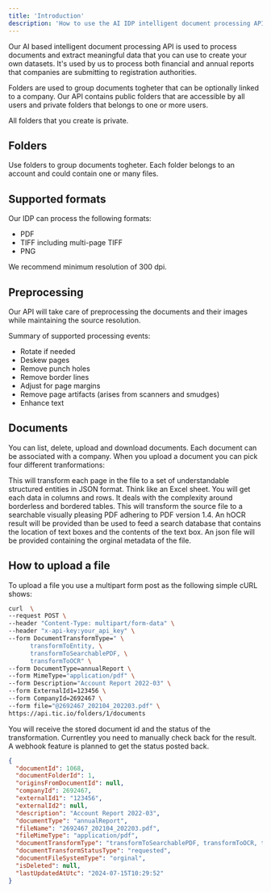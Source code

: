```yaml
---
title: 'Introduction'
description: 'How to use the AI IDP intelligent document processing API'
---
```


Our AI based intelligent document processing API is used to process documents and extract
meaningful data that you can use to create your own datasets. It's used by us to process
both financial and annual reports that companies are submitting to registration authorities.

Folders are used to group documents togheter that can be optionally linked to a company. Our API
contains public folders that are accessible by all users and private folders that belongs
to one or more users.

All folders that you create is private.

## Folders

Use folders to group documents togheter. Each folder belongs to an account and could contain one or many
files.

## Supported formats

Our IDP can process the following formats:

- PDF
- TIFF including multi-page TIFF
- PNG

We recommend minimum resolution of 300 dpi.

## Preprocessing

Our API will take care of preprocessing the documents and their images while maintaining the source resolution.

Summary of supported processing events:

- Rotate if needed
- Deskew pages
- Remove punch holes
- Remove border lines
- Adjust for page margins
- Remove page artifacts (arises from scanners and smudges)
- Enhance text

## Documents

You can list, delete, upload and download documents. Each document can be associated with a company. When you upload
a document you can pick four different tranformations:

<CardGroup cols={2}>
  <Card title='transformToEntity' icon='file-excel'>
    This will transform each page in the file to a set of understandable
    structured entities in JSON format. Think like an Excel sheet. You will get
    each data in columns and rows. It deals with the complexity around
    borderless and bordered tables.
  </Card>
  <Card title='transformToSearchablePDF' icon='file-pdf'>
    This will transform the source file to a searchable visually pleasing PDF
    adhering to PDF version 1.4.
  </Card>
  <Card title='transformToOCR' icon='file-import'>
    An hOCR result will be provided than be used to feed a search database that
    contains the location of text boxes and the contents of the text box.
  </Card>
  <Card title='transformToMetadata' icon='book'>
    An json file will be provided containing the orginal metadata of the file.
  </Card>
</CardGroup>

## How to upload a file

To upload a file you use a multipart form post as the following simple cURL shows:

```bash cURL
curl  \
--request POST \
--header "Content-Type: multipart/form-data" \
--header "x-api-key:your_api_key" \
--form DocumentTransformType=" \
      transformToEntity, \
      transformToSearchablePDF, \
      transformToOCR" \
--form DocumentType=annualReport \
--form MimeType="application/pdf" \
--form Description="Account Report 2022-03" \
--form ExternalId1=123456 \
--form CompanyId=2692467 \
--form file="@2692467_202104_202203.pdf" \
https://api.tic.io/folders/1/documents
```

You will receive the stored document id and the status of the transformation. Currentley you need to manually
check back for the result. A webhook feature is planned to get the status posted back.

```json Response
{
  "documentId": 1068,
  "documentFolderId": 1,
  "originsFromDocumentId": null,
  "companyId": 2692467,
  "externalId1": "123456",
  "externalId2": null,
  "description": "Account Report 2022-03",
  "documentType": "annualReport",
  "fileName": "2692467_202104_202203.pdf",
  "fileMimeType": "application/pdf",
  "documentTransformType": "transformToSearchablePDF, transformToOCR, transformToEntity",
  "documentTransformStatusType": "requested",
  "documentFileSystemType": "orginal",
  "isDeleted": null,
  "lastUpdatedAtUtc": "2024-07-15T10:29:52"
}
```
